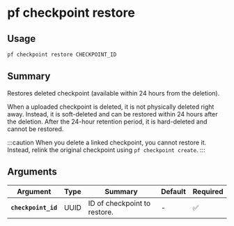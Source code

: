 # pf checkpoint restore

## Usage

```bash
pf checkpoint restore CHECKPOINT_ID
```

## Summary

Restores deleted checkpoint (available within 24 hours from the deletion).

When a uploaded checkpoint is deleted, it is not physically deleted right away.
Instead, it is soft-deleted and can be restored within 24 hours after the deletion.
After the 24-hour retention period, it is hard-deleted and cannot be restored.

:::caution
When you delete a linked checkpoint, you cannot restore it. Instead, relink the
original checkpoint using `pf checkpoint create`.
:::

## Arguments

| Argument | Type | Summary | Default | Required | 
|----------|------|---------|---------|----------|
| **`checkpoint_id`** | UUID | ID of checkpoint to restore. | - | ✅ |

